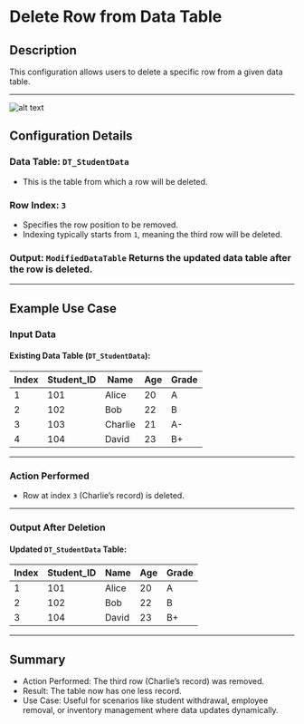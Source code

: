 # Delete Row from Data Table

## Description

This configuration allows users to delete a specific row from a given data table.

---
![alt text](../../../assets/datatable/delete-row-from-data-table.png)

## Configuration Details

### Data Table: `DT_StudentData`

- This is the table from which a row will be deleted.

### Row Index: `3`

- Specifies the row position to be removed.
- Indexing typically starts from `1`, meaning the third row will be deleted.

### Output: `ModifiedDataTable` Returns the updated data table after the row is deleted.
---

## Example Use Case

### Input Data

#### Existing Data Table (`DT_StudentData`):

| Index | Student_ID | Name    | Age | Grade |
|-------|------------|--------|-----|-------|
| 1     | 101        | Alice  | 20  | A     |
| 2     | 102        | Bob    | 22  | B     |
| 3     | 103        | Charlie | 21  | A-    |
| 4     | 104        | David  | 23  | B+    |

---

### Action Performed

- Row at index `3` (Charlie’s record) is deleted.

---

### Output After Deletion

#### Updated `DT_StudentData` Table:

| Index | Student_ID | Name    | Age | Grade |
|-------|------------|--------|-----|-------|
| 1     | 101        | Alice  | 20  | A     |
| 2     | 102        | Bob    | 22  | B     |
| 3     | 104        | David  | 23  | B+    |

---

## Summary

- Action Performed: The third row (Charlie’s record) was removed.
- Result: The table now has one less record.
- Use Case: Useful for scenarios like student withdrawal, employee removal, or inventory management where data updates dynamically.